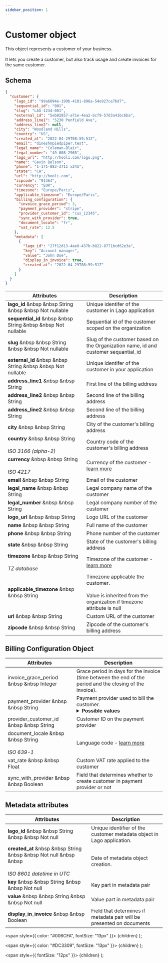 ```yaml
---
sidebar_position: 1
---
```



# Customer object

This object represents a customer of your business.<br></br>
It lets you create a customer, but also track usage and create invoices for the same customer.

## Schema

```json
{
  "customer": {
    "lago_id": "99a6094e-199b-4101-896a-54e927ce7bd7",
    "sequential_id": "001",
    "slug": "LAG-1234-001",
    "external_id": "5eb02857-a71e-4ea2-bcf9-57d3a41bc6ba",
    "address_line1": "5230 Penfield Ave",
    "address_line2": null,
    "city": "Woodland Hills",
    "country": "US",
    "created_at": "2022-04-29T08:59:51Z",
    "email": "dinesh@piedpiper.test",
    "legal_name": "Coleman-Blair",
    "legal_number": "49-008-2965",
    "logo_url": "http://hooli.com/logo.png",
    "name": "Gavin Belson",
    "phone": "1-171-883-3711 x245",
    "state": "CA",
    "url": "http://hooli.com",
    "zipcode": "91364",
    "currency": "EUR",
    "timezone": "Europe/Paris",
    "applicable_timezone": "Europe/Paris",
    "billing_configuration": {
      "invoice_grace_period": 3,
      "payment_provider": "stripe",
      "provider_customer_id": "cus_12345",
      "sync_with_provider": true,
      "document_locale": "fr",
      "vat_rate": 12.5
    },
    "metadata": [
      {
        "lago_id": "27f12d13-4ae0-437b-b822-8771bcd62e3a",
        "key": "Account manager",
        "value": "John Doe",
        "display_in_invoice": true,
        "created_at": "2022-04-29T08:59:51Z"
      }
    ]
  }
}
```

| Attributes | Description |
| -----------| ----------- |
| **lago_id** &nbsp &nbsp <Type>String</Type> &nbsp &nbsp <NotNullable>Not nullable</NotNullable> | Unique identifer of the customer in Lago application |
| **sequential_id** &nbsp &nbsp <Type>String</Type> &nbsp &nbsp <NotNullable>Not nullable</NotNullable> | Sequential id of the customer scoped on the organization |
| **slug** &nbsp &nbsp <Type>String</Type> &nbsp &nbsp <NotNullable>Not nullable</NotNullable> | Slug of the customer based on the Organization name, id and customer sequantial_id|
| **external_id** &nbsp &nbsp <Type>String</Type> &nbsp &nbsp <NotNullable>Not nullable</NotNullable> | Unique identifer of the customer in your application |
| **address_line1** &nbsp &nbsp <Type>String</Type> | First line of the billing address |
| **address_line2** &nbsp &nbsp <Type>String</Type> | Second line of the billing address |
| **address_line2** &nbsp &nbsp <Type>String</Type> | Second line of the billing address |
| **city** &nbsp &nbsp <Type>String</Type> | City of the customer's billing address |
| **country** &nbsp &nbsp <Type>String</Type><br></br><Comment>*ISO 3166 (alpha-2)*</Comment> | Country code of the customer's billing address |
| **currency** &nbsp &nbsp <Type>String</Type><br></br><Comment>*ISO 4217*</Comment> | Currency of the customer - [learn more](../resources/currencies) |
| **email** &nbsp &nbsp <Type>String</Type> | Email of the customer |
| **legal_name** &nbsp &nbsp <Type>String</Type> | Legal company name of the customer |
| **legal_number** &nbsp &nbsp <Type>String</Type> | Legal company number of the customer |
| **logo_url** &nbsp &nbsp <Type>String</Type> | Logo URL of the customer |
| **name** &nbsp &nbsp <Type>String</Type> | Full name of the customer |
| **phone** &nbsp &nbsp <Type>String</Type> | Phone number of the customer |
| **state** &nbsp &nbsp <Type>String</Type> | State of the customer's billing address |
| **timezone** &nbsp &nbsp <Type>String</Type><br></br><Comment>*TZ database*</Comment> | Timezone of the customer - [learn more](../resources/timezones) |
| **applicable_timezone** &nbsp &nbsp <Type>String</Type> | Timezone applicable the customer.<br></br>Value is inherited from the organization if timezone attribute is null |
| **url** &nbsp &nbsp <Type>String</Type> | Custom URL of the customer |
| **zipcode** &nbsp &nbsp <Type>String</Type> | Zipcode of the customer's billing address |

## Billing Configuration Object

| Attributes | Description |
| -----------| ----------- |
| invoice_grace_period &nbsp &nbsp <Type>Integer</Type> | Grace period in days for the invoice (time between the end of the period and the closing of the invoice). |
| payment_provider &nbsp &nbsp <Type>String</Type> | Payment provider used to bill the customer. <details><summary>**Possible values**</summary><div>- `stripe`: Use Stripe as the payment provider.<br></br>- `gocardless`: Use GoCardless as the payment provider.<br></br>- `null`: No payment providers. Payments processed using Lago's webhooks.<div></div></div></details> |
| provider_customer_id &nbsp &nbsp <Type>String</Type> | Customer ID on the payment provider |
| document_locale &nbsp &nbsp <Type>String</Type><br></br><Comment>*ISO 639-1*</Comment> | Language code - [learn more](../resources/locales) |
| vat_rate &nbsp &nbsp <Type>Float</Type> | Custom VAT rate applied to the customer |
| sync_with_provider  &nbsp &nbsp <Type>Boolean</Type> | Field that determines whether to create customer in payment provider or not |

## Metadata attributes
| Attributes | Description |
| -----------| ----------- |
| **lago_id** &nbsp &nbsp <Type>String</Type> &nbsp &nbsp <NotNullable>Not null</NotNullable> | Unique identifier of the customer metadata object in Lago application. |
| **created_at** &nbsp &nbsp <Type>String</Type> &nbsp &nbsp <NotNullable>Not null</NotNullable> &nbsp &nbsp <br></br><Comment>*ISO 8601 datetime in UTC*</Comment> | Date of metadata object creation. |
| **key** &nbsp &nbsp <Type>String</Type> &nbsp &nbsp <NotNullable>Not null</NotNullable> | Key part in metadata pair |
| **value** &nbsp &nbsp <Type>String</Type> &nbsp &nbsp <NotNullable>Not null</NotNullable> | Value part in metadata pair |
| **display_in_invoice** &nbsp &nbsp <Type>Boolean</Type> | Field that determines if metadata pair will be presented on documents |

  <span
    style={{
      color: "#006CFA",
      fontSize: "13px"
    }}>
    {children}
  </span>
);

  <span
    style={{
      color: "#DC3309",
      fontSize: "13px"
    }}>
    {children}
  </span>
);

  <span
    style={{
      fontSize: "12px"
    }}>
    {children}
  </span>
);
